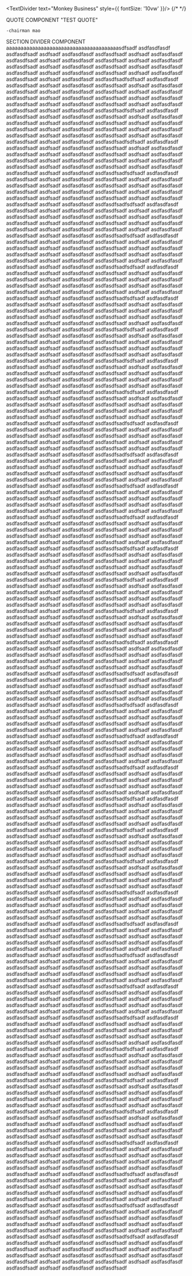 <TextDivider text="Monkey Business" style={{ fontSize: '10vw' }}/>
{/* <TextDivider text="Monkey Business" /> */}


QUOTE COMPONENT
<Quote>
    "TEST QUOTE"

    -chairman mao
</Quote>

SECTION DIVIDER COMPONENT
aaaaaaaaaaaaaaaaaaaaaaaaaaaaaaaaaaaaaaasdfsadf asdfasdfasdf asdfasdfsadf
asdfsadf asdfasdfasdf asdfasdfsadf
asdfsadf asdfasdfasdf asdfasdfsadf
asdfsadf asdfasdfasdf asdfasdfsadf
asdfsadf asdfasdfasdf asdfasdfsadf
asdfsadf asdfasdfasdf asdfasdfsadf
asdfsadf asdfasdfasdf asdfasdfsadf
asdfsadf asdfasdfasdf asdfasdfsadf
asdfsadf asdfasdfasdf asdfasdfsadf
asdfsadf asdfasdfasdf asdfasdfsadfsdfsadf asdfasdfasdf asdfasdfsadf
asdfsadf asdfasdfasdf asdfasdfsadf
asdfsadf asdfasdfasdf asdfasdfsadf
asdfsadf asdfasdfasdf asdfasdfsadf
asdfsadf asdfasdfasdf asdfasdfsadf
asdfsadf asdfasdfasdf asdfasdfsadf
asdfsadf asdfasdfasdf asdfasdfsadf
asdfsadf asdfasdfasdf asdfasdfsadf
asdfsadf asdfasdfasdf asdfasdfsadf
asdfsadf asdfasdfasdf asdfasdfsadfsdfsadf asdfasdfasdf asdfasdfsadf
asdfsadf asdfasdfasdf asdfasdfsadf
asdfsadf asdfasdfasdf asdfasdfsadf
asdfsadf asdfasdfasdf asdfasdfsadf
asdfsadf asdfasdfasdf asdfasdfsadf
asdfsadf asdfasdfasdf asdfasdfsadf
asdfsadf asdfasdfasdf asdfasdfsadf
asdfsadf asdfasdfasdf asdfasdfsadf
asdfsadf asdfasdfasdf asdfasdfsadf
asdfsadf asdfasdfasdf asdfasdfsadfsdfsadf asdfasdfasdf asdfasdfsadf
asdfsadf asdfasdfasdf asdfasdfsadf
asdfsadf asdfasdfasdf asdfasdfsadf
asdfsadf asdfasdfasdf asdfasdfsadf
asdfsadf asdfasdfasdf asdfasdfsadf
asdfsadf asdfasdfasdf asdfasdfsadf
asdfsadf asdfasdfasdf asdfasdfsadf
asdfsadf asdfasdfasdf asdfasdfsadf
asdfsadf asdfasdfasdf asdfasdfsadf
asdfsadf asdfasdfasdf asdfasdfsadfsdfsadf asdfasdfasdf asdfasdfsadf
asdfsadf asdfasdfasdf asdfasdfsadf
asdfsadf asdfasdfasdf asdfasdfsadf
asdfsadf asdfasdfasdf asdfasdfsadf
asdfsadf asdfasdfasdf asdfasdfsadf
asdfsadf asdfasdfasdf asdfasdfsadf
asdfsadf asdfasdfasdf asdfasdfsadf
asdfsadf asdfasdfasdf asdfasdfsadf
asdfsadf asdfasdfasdf asdfasdfsadf
asdfsadf asdfasdfasdf asdfasdfsadfsdfsadf asdfasdfasdf asdfasdfsadf
asdfsadf asdfasdfasdf asdfasdfsadf
asdfsadf asdfasdfasdf asdfasdfsadf
asdfsadf asdfasdfasdf asdfasdfsadf
asdfsadf asdfasdfasdf asdfasdfsadf
asdfsadf asdfasdfasdf asdfasdfsadf
asdfsadf asdfasdfasdf asdfasdfsadf
asdfsadf asdfasdfasdf asdfasdfsadf
asdfsadf asdfasdfasdf asdfasdfsadf
asdfsadf asdfasdfasdf asdfasdfsadfsdfsadf asdfasdfasdf asdfasdfsadf
asdfsadf asdfasdfasdf asdfasdfsadf
asdfsadf asdfasdfasdf asdfasdfsadf
asdfsadf asdfasdfasdf asdfasdfsadf
asdfsadf asdfasdfasdf asdfasdfsadf
asdfsadf asdfasdfasdf asdfasdfsadf
asdfsadf asdfasdfasdf asdfasdfsadf
asdfsadf asdfasdfasdf asdfasdfsadf
asdfsadf asdfasdfasdf asdfasdfsadf
asdfsadf asdfasdfasdf asdfasdfsadfsdfsadf asdfasdfasdf asdfasdfsadf
asdfsadf asdfasdfasdf asdfasdfsadf
asdfsadf asdfasdfasdf asdfasdfsadf
asdfsadf asdfasdfasdf asdfasdfsadf
asdfsadf asdfasdfasdf asdfasdfsadf
asdfsadf asdfasdfasdf asdfasdfsadf
asdfsadf asdfasdfasdf asdfasdfsadf
asdfsadf asdfasdfasdf asdfasdfsadf
asdfsadf asdfasdfasdf asdfasdfsadf
asdfsadf asdfasdfasdf asdfasdfsadfsdfsadf asdfasdfasdf asdfasdfsadf
asdfsadf asdfasdfasdf asdfasdfsadf
asdfsadf asdfasdfasdf asdfasdfsadf
asdfsadf asdfasdfasdf asdfasdfsadf
asdfsadf asdfasdfasdf asdfasdfsadf
asdfsadf asdfasdfasdf asdfasdfsadf
asdfsadf asdfasdfasdf asdfasdfsadf
asdfsadf asdfasdfasdf asdfasdfsadf
asdfsadf asdfasdfasdf asdfasdfsadf
asdfsadf asdfasdfasdf asdfasdfsadfsdfsadf asdfasdfasdf asdfasdfsadf
asdfsadf asdfasdfasdf asdfasdfsadf
asdfsadf asdfasdfasdf asdfasdfsadf
asdfsadf asdfasdfasdf asdfasdfsadf
asdfsadf asdfasdfasdf asdfasdfsadf
asdfsadf asdfasdfasdf asdfasdfsadf
asdfsadf asdfasdfasdf asdfasdfsadf
asdfsadf asdfasdfasdf asdfasdfsadf
asdfsadf asdfasdfasdf asdfasdfsadf
asdfsadf asdfasdfasdf asdfasdfsadfsdfsadf asdfasdfasdf asdfasdfsadf
asdfsadf asdfasdfasdf asdfasdfsadf
asdfsadf asdfasdfasdf asdfasdfsadf
asdfsadf asdfasdfasdf asdfasdfsadf
asdfsadf asdfasdfasdf asdfasdfsadf
asdfsadf asdfasdfasdf asdfasdfsadf
asdfsadf asdfasdfasdf asdfasdfsadf
asdfsadf asdfasdfasdf asdfasdfsadf
asdfsadf asdfasdfasdf asdfasdfsadf
asdfsadf asdfasdfasdf asdfasdfsadfsdfsadf asdfasdfasdf asdfasdfsadf
asdfsadf asdfasdfasdf asdfasdfsadf
asdfsadf asdfasdfasdf asdfasdfsadf
asdfsadf asdfasdfasdf asdfasdfsadf
asdfsadf asdfasdfasdf asdfasdfsadf
asdfsadf asdfasdfasdf asdfasdfsadf
asdfsadf asdfasdfasdf asdfasdfsadf
asdfsadf asdfasdfasdf asdfasdfsadf
asdfsadf asdfasdfasdf asdfasdfsadf
asdfsadf asdfasdfasdf asdfasdfsadfsdfsadf asdfasdfasdf asdfasdfsadf
asdfsadf asdfasdfasdf asdfasdfsadf
asdfsadf asdfasdfasdf asdfasdfsadf
asdfsadf asdfasdfasdf asdfasdfsadf
asdfsadf asdfasdfasdf asdfasdfsadf
asdfsadf asdfasdfasdf asdfasdfsadf
asdfsadf asdfasdfasdf asdfasdfsadf
asdfsadf asdfasdfasdf asdfasdfsadf
asdfsadf asdfasdfasdf asdfasdfsadf
asdfsadf asdfasdfasdf asdfasdfsadfsdfsadf asdfasdfasdf asdfasdfsadf
asdfsadf asdfasdfasdf asdfasdfsadf
asdfsadf asdfasdfasdf asdfasdfsadf
asdfsadf asdfasdfasdf asdfasdfsadf
asdfsadf asdfasdfasdf asdfasdfsadf
asdfsadf asdfasdfasdf asdfasdfsadf
asdfsadf asdfasdfasdf asdfasdfsadf
asdfsadf asdfasdfasdf asdfasdfsadf
asdfsadf asdfasdfasdf asdfasdfsadf
asdfsadf asdfasdfasdf asdfasdfsadfsdfsadf asdfasdfasdf asdfasdfsadf
asdfsadf asdfasdfasdf asdfasdfsadf
asdfsadf asdfasdfasdf asdfasdfsadf
asdfsadf asdfasdfasdf asdfasdfsadf
asdfsadf asdfasdfasdf asdfasdfsadf
asdfsadf asdfasdfasdf asdfasdfsadf
asdfsadf asdfasdfasdf asdfasdfsadf
asdfsadf asdfasdfasdf asdfasdfsadf
asdfsadf asdfasdfasdf asdfasdfsadf
asdfsadf asdfasdfasdf asdfasdfsadfsdfsadf asdfasdfasdf asdfasdfsadf
asdfsadf asdfasdfasdf asdfasdfsadf
asdfsadf asdfasdfasdf asdfasdfsadf
asdfsadf asdfasdfasdf asdfasdfsadf
asdfsadf asdfasdfasdf asdfasdfsadf
asdfsadf asdfasdfasdf asdfasdfsadf
asdfsadf asdfasdfasdf asdfasdfsadf
asdfsadf asdfasdfasdf asdfasdfsadf
asdfsadf asdfasdfasdf asdfasdfsadf
asdfsadf asdfasdfasdf asdfasdfsadfsdfsadf asdfasdfasdf asdfasdfsadf
asdfsadf asdfasdfasdf asdfasdfsadf
asdfsadf asdfasdfasdf asdfasdfsadf
asdfsadf asdfasdfasdf asdfasdfsadf
asdfsadf asdfasdfasdf asdfasdfsadf
asdfsadf asdfasdfasdf asdfasdfsadf
asdfsadf asdfasdfasdf asdfasdfsadf
asdfsadf asdfasdfasdf asdfasdfsadf
asdfsadf asdfasdfasdf asdfasdfsadf
asdfsadf asdfasdfasdf asdfasdfsadfsdfsadf asdfasdfasdf asdfasdfsadf
asdfsadf asdfasdfasdf asdfasdfsadf
asdfsadf asdfasdfasdf asdfasdfsadf
asdfsadf asdfasdfasdf asdfasdfsadf
asdfsadf asdfasdfasdf asdfasdfsadf
asdfsadf asdfasdfasdf asdfasdfsadf
asdfsadf asdfasdfasdf asdfasdfsadf
asdfsadf asdfasdfasdf asdfasdfsadf
asdfsadf asdfasdfasdf asdfasdfsadf
asdfsadf asdfasdfasdf asdfasdfsadfsdfsadf asdfasdfasdf asdfasdfsadf
asdfsadf asdfasdfasdf asdfasdfsadf
asdfsadf asdfasdfasdf asdfasdfsadf
asdfsadf asdfasdfasdf asdfasdfsadf
asdfsadf asdfasdfasdf asdfasdfsadf
asdfsadf asdfasdfasdf asdfasdfsadf
asdfsadf asdfasdfasdf asdfasdfsadf
asdfsadf asdfasdfasdf asdfasdfsadf
asdfsadf asdfasdfasdf asdfasdfsadf
asdfsadf asdfasdfasdf asdfasdfsadfsdfsadf asdfasdfasdf asdfasdfsadf
asdfsadf asdfasdfasdf asdfasdfsadf
asdfsadf asdfasdfasdf asdfasdfsadf
asdfsadf asdfasdfasdf asdfasdfsadf
asdfsadf asdfasdfasdf asdfasdfsadf
asdfsadf asdfasdfasdf asdfasdfsadf
asdfsadf asdfasdfasdf asdfasdfsadf
asdfsadf asdfasdfasdf asdfasdfsadf
asdfsadf asdfasdfasdf asdfasdfsadf
asdfsadf asdfasdfasdf asdfasdfsadfsdfsadf asdfasdfasdf asdfasdfsadf
asdfsadf asdfasdfasdf asdfasdfsadf
asdfsadf asdfasdfasdf asdfasdfsadf
asdfsadf asdfasdfasdf asdfasdfsadf
asdfsadf asdfasdfasdf asdfasdfsadf
asdfsadf asdfasdfasdf asdfasdfsadf
asdfsadf asdfasdfasdf asdfasdfsadf
asdfsadf asdfasdfasdf asdfasdfsadf
asdfsadf asdfasdfasdf asdfasdfsadf
asdfsadf asdfasdfasdf asdfasdfsadfsdfsadf asdfasdfasdf asdfasdfsadf
asdfsadf asdfasdfasdf asdfasdfsadf
asdfsadf asdfasdfasdf asdfasdfsadf
asdfsadf asdfasdfasdf asdfasdfsadf
asdfsadf asdfasdfasdf asdfasdfsadf
asdfsadf asdfasdfasdf asdfasdfsadf
asdfsadf asdfasdfasdf asdfasdfsadf
asdfsadf asdfasdfasdf asdfasdfsadf
asdfsadf asdfasdfasdf asdfasdfsadf
asdfsadf asdfasdfasdf asdfasdfsadfsdfsadf asdfasdfasdf asdfasdfsadf
asdfsadf asdfasdfasdf asdfasdfsadf
asdfsadf asdfasdfasdf asdfasdfsadf
asdfsadf asdfasdfasdf asdfasdfsadf
asdfsadf asdfasdfasdf asdfasdfsadf
asdfsadf asdfasdfasdf asdfasdfsadf
asdfsadf asdfasdfasdf asdfasdfsadf
asdfsadf asdfasdfasdf asdfasdfsadf
asdfsadf asdfasdfasdf asdfasdfsadf
asdfsadf asdfasdfasdf asdfasdfsadfsdfsadf asdfasdfasdf asdfasdfsadf
asdfsadf asdfasdfasdf asdfasdfsadf
asdfsadf asdfasdfasdf asdfasdfsadf
asdfsadf asdfasdfasdf asdfasdfsadf
asdfsadf asdfasdfasdf asdfasdfsadf
asdfsadf asdfasdfasdf asdfasdfsadf
asdfsadf asdfasdfasdf asdfasdfsadf
asdfsadf asdfasdfasdf asdfasdfsadf
asdfsadf asdfasdfasdf asdfasdfsadf
asdfsadf asdfasdfasdf asdfasdfsadfsdfsadf asdfasdfasdf asdfasdfsadf
asdfsadf asdfasdfasdf asdfasdfsadf
asdfsadf asdfasdfasdf asdfasdfsadf
asdfsadf asdfasdfasdf asdfasdfsadf
asdfsadf asdfasdfasdf asdfasdfsadf
asdfsadf asdfasdfasdf asdfasdfsadf
asdfsadf asdfasdfasdf asdfasdfsadf
asdfsadf asdfasdfasdf asdfasdfsadf
asdfsadf asdfasdfasdf asdfasdfsadf
asdfsadf asdfasdfasdf asdfasdfsadfsdfsadf asdfasdfasdf asdfasdfsadf
asdfsadf asdfasdfasdf asdfasdfsadf
asdfsadf asdfasdfasdf asdfasdfsadf
asdfsadf asdfasdfasdf asdfasdfsadf
asdfsadf asdfasdfasdf asdfasdfsadf
asdfsadf asdfasdfasdf asdfasdfsadf
asdfsadf asdfasdfasdf asdfasdfsadf
asdfsadf asdfasdfasdf asdfasdfsadf
asdfsadf asdfasdfasdf asdfasdfsadf
asdfsadf asdfasdfasdf asdfasdfsadfsdfsadf asdfasdfasdf asdfasdfsadf
asdfsadf asdfasdfasdf asdfasdfsadf
asdfsadf asdfasdfasdf asdfasdfsadf
asdfsadf asdfasdfasdf asdfasdfsadf
asdfsadf asdfasdfasdf asdfasdfsadf
asdfsadf asdfasdfasdf asdfasdfsadf
asdfsadf asdfasdfasdf asdfasdfsadf
asdfsadf asdfasdfasdf asdfasdfsadf
asdfsadf asdfasdfasdf asdfasdfsadf
asdfsadf asdfasdfasdf asdfasdfsadfsdfsadf asdfasdfasdf asdfasdfsadf
asdfsadf asdfasdfasdf asdfasdfsadf
asdfsadf asdfasdfasdf asdfasdfsadf
asdfsadf asdfasdfasdf asdfasdfsadf
asdfsadf asdfasdfasdf asdfasdfsadf
asdfsadf asdfasdfasdf asdfasdfsadf
asdfsadf asdfasdfasdf asdfasdfsadf
asdfsadf asdfasdfasdf asdfasdfsadf
asdfsadf asdfasdfasdf asdfasdfsadf
asdfsadf asdfasdfasdf asdfasdfsadfsdfsadf asdfasdfasdf asdfasdfsadf
asdfsadf asdfasdfasdf asdfasdfsadf
asdfsadf asdfasdfasdf asdfasdfsadf
asdfsadf asdfasdfasdf asdfasdfsadf
asdfsadf asdfasdfasdf asdfasdfsadf
asdfsadf asdfasdfasdf asdfasdfsadf
asdfsadf asdfasdfasdf asdfasdfsadf
asdfsadf asdfasdfasdf asdfasdfsadf
asdfsadf asdfasdfasdf asdfasdfsadf
asdfsadf asdfasdfasdf asdfasdfsadfsdfsadf asdfasdfasdf asdfasdfsadf
asdfsadf asdfasdfasdf asdfasdfsadf
asdfsadf asdfasdfasdf asdfasdfsadf
asdfsadf asdfasdfasdf asdfasdfsadf
asdfsadf asdfasdfasdf asdfasdfsadf
asdfsadf asdfasdfasdf asdfasdfsadf
asdfsadf asdfasdfasdf asdfasdfsadf
asdfsadf asdfasdfasdf asdfasdfsadf
asdfsadf asdfasdfasdf asdfasdfsadf
asdfsadf asdfasdfasdf asdfasdfsadfsdfsadf asdfasdfasdf asdfasdfsadf
asdfsadf asdfasdfasdf asdfasdfsadf
asdfsadf asdfasdfasdf asdfasdfsadf
asdfsadf asdfasdfasdf asdfasdfsadf
asdfsadf asdfasdfasdf asdfasdfsadf
asdfsadf asdfasdfasdf asdfasdfsadf
asdfsadf asdfasdfasdf asdfasdfsadf
asdfsadf asdfasdfasdf asdfasdfsadf
asdfsadf asdfasdfasdf asdfasdfsadf
asdfsadf asdfasdfasdf asdfasdfsadfsdfsadf asdfasdfasdf asdfasdfsadf
asdfsadf asdfasdfasdf asdfasdfsadf
asdfsadf asdfasdfasdf asdfasdfsadf
asdfsadf asdfasdfasdf asdfasdfsadf
asdfsadf asdfasdfasdf asdfasdfsadf
asdfsadf asdfasdfasdf asdfasdfsadf
asdfsadf asdfasdfasdf asdfasdfsadf
asdfsadf asdfasdfasdf asdfasdfsadf
asdfsadf asdfasdfasdf asdfasdfsadf
asdfsadf asdfasdfasdf asdfasdfsadfsdfsadf asdfasdfasdf asdfasdfsadf
asdfsadf asdfasdfasdf asdfasdfsadf
asdfsadf asdfasdfasdf asdfasdfsadf
asdfsadf asdfasdfasdf asdfasdfsadf
asdfsadf asdfasdfasdf asdfasdfsadf
asdfsadf asdfasdfasdf asdfasdfsadf
asdfsadf asdfasdfasdf asdfasdfsadf
asdfsadf asdfasdfasdf asdfasdfsadf
asdfsadf asdfasdfasdf asdfasdfsadf
asdfsadf asdfasdfasdf asdfasdfsadfsdfsadf asdfasdfasdf asdfasdfsadf
asdfsadf asdfasdfasdf asdfasdfsadf
asdfsadf asdfasdfasdf asdfasdfsadf
asdfsadf asdfasdfasdf asdfasdfsadf
asdfsadf asdfasdfasdf asdfasdfsadf
asdfsadf asdfasdfasdf asdfasdfsadf
asdfsadf asdfasdfasdf asdfasdfsadf
asdfsadf asdfasdfasdf asdfasdfsadf
asdfsadf asdfasdfasdf asdfasdfsadf
asdfsadf asdfasdfasdf asdfasdfsadfsdfsadf asdfasdfasdf asdfasdfsadf
asdfsadf asdfasdfasdf asdfasdfsadf
asdfsadf asdfasdfasdf asdfasdfsadf
asdfsadf asdfasdfasdf asdfasdfsadf
asdfsadf asdfasdfasdf asdfasdfsadf
asdfsadf asdfasdfasdf asdfasdfsadf
asdfsadf asdfasdfasdf asdfasdfsadf
asdfsadf asdfasdfasdf asdfasdfsadf
asdfsadf asdfasdfasdf asdfasdfsadf
asdfsadf asdfasdfasdf asdfasdfsadfsdfsadf asdfasdfasdf asdfasdfsadf
asdfsadf asdfasdfasdf asdfasdfsadf
asdfsadf asdfasdfasdf asdfasdfsadf
asdfsadf asdfasdfasdf asdfasdfsadf
asdfsadf asdfasdfasdf asdfasdfsadf
asdfsadf asdfasdfasdf asdfasdfsadf
asdfsadf asdfasdfasdf asdfasdfsadf
asdfsadf asdfasdfasdf asdfasdfsadf
asdfsadf asdfasdfasdf asdfasdfsadf
asdfsadf asdfasdfasdf asdfasdfsadfsdfsadf asdfasdfasdf asdfasdfsadf
asdfsadf asdfasdfasdf asdfasdfsadf
asdfsadf asdfasdfasdf asdfasdfsadf
asdfsadf asdfasdfasdf asdfasdfsadf
asdfsadf asdfasdfasdf asdfasdfsadf
asdfsadf asdfasdfasdf asdfasdfsadf
asdfsadf asdfasdfasdf asdfasdfsadf
asdfsadf asdfasdfasdf asdfasdfsadf
asdfsadf asdfasdfasdf asdfasdfsadf
asdfsadf asdfasdfasdf asdfasdfsadfsdfsadf asdfasdfasdf asdfasdfsadf
asdfsadf asdfasdfasdf asdfasdfsadf
asdfsadf asdfasdfasdf asdfasdfsadf
asdfsadf asdfasdfasdf asdfasdfsadf
asdfsadf asdfasdfasdf asdfasdfsadf
asdfsadf asdfasdfasdf asdfasdfsadf
asdfsadf asdfasdfasdf asdfasdfsadf
asdfsadf asdfasdfasdf asdfasdfsadf
asdfsadf asdfasdfasdf asdfasdfsadf
asdfsadf asdfasdfasdf asdfasdfsadfsdfsadf asdfasdfasdf asdfasdfsadf
asdfsadf asdfasdfasdf asdfasdfsadf
asdfsadf asdfasdfasdf asdfasdfsadf
asdfsadf asdfasdfasdf asdfasdfsadf
asdfsadf asdfasdfasdf asdfasdfsadf
asdfsadf asdfasdfasdf asdfasdfsadf
asdfsadf asdfasdfasdf asdfasdfsadf
asdfsadf asdfasdfasdf asdfasdfsadf
asdfsadf asdfasdfasdf asdfasdfsadf
asdfsadf asdfasdfasdf asdfasdfsadf